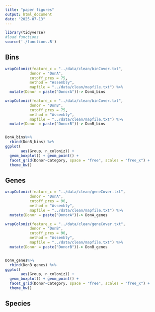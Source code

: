 ```yaml
---
title: "paper figures"
output: html_document
date: "2025-07-13"
---
```


```r

library(tidyverse)
#load functions
source('./functions.R')

```

## Bins

```r

wrapColoniz(feature_c = "../data/clean/binCover.txt",
           donor = "DonA",
           cutoff_pres = 75,
           method = "Assembly",
           mapfile = "../data/clean/mapfile.txt") %>%
  mutate(Donor = paste("DonorA"))-> DonA_bins

wrapColoniz(feature_c = "../data/clean/binCover.txt",
           donor = "DonB",
           cutoff_pres = 75,
           method = "Assembly",
           mapfile = "../data/clean/mapfile.txt") %>%
  mutate(Donor = paste("DonorB"))-> DonB_bins


DonA_bins%>%
  rbind(DonB_bins) %>%
ggplot(
       aes(Group, n_coloniz)) +
  geom_boxplot() + geom_point() +
  facet_grid(Donor~Category, space = "free", scales = "free_x") +
  theme_bw()

```


## Genes

```r

wrapColoniz(feature_c = "../data/clean/geneCover.txt",
           donor = "DonA",
           cutoff_pres = 90,
           method = "Assembly",
           mapfile = "../data/clean/mapfile.txt") %>%
  mutate(Donor = paste("DonorA"))-> DonA_genes

wrapColoniz(feature_c = "../data/clean/geneCover.txt",
           donor = "DonB",
           cutoff_pres = 90,
           method = "Assembly",
           mapfile = "../data/clean/mapfile.txt") %>%
  mutate(Donor = paste("DonorB"))-> DonB_genes


DonA_genes%>%
  rbind(DonB_genes) %>%
ggplot(
       aes(Group, n_coloniz)) +
  geom_boxplot() + geom_point() +
  facet_grid(Donor~Category, space = "free", scales = "free_x") +
  theme_bw()

```

## Species

```r



```


